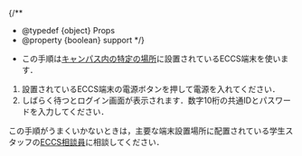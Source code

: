 
{/**
  * @typedef {object} Props
  * @property {boolean} support
  */}

- この手順は[キャンパス内の特定の場所](/eccs/overview/facilities#location_and_business_hours)に設置されているECCS端末を使います．

1. 設置されているECCS端末の電源ボタンを押して電源を入れてください．
2. しばらく待つとログイン画面が表示されます．数字10桁の共通IDとパスワードを入力してください．

<Support lang="ja" show={props.support}>この手順がうまくいかないときは，主要な端末設置場所に配置されている学生スタッフの[ECCS相談員](https://www.sodan.ecc.u-tokyo.ac.jp/about-us/tutors-working/)に相談してください．</Support>
